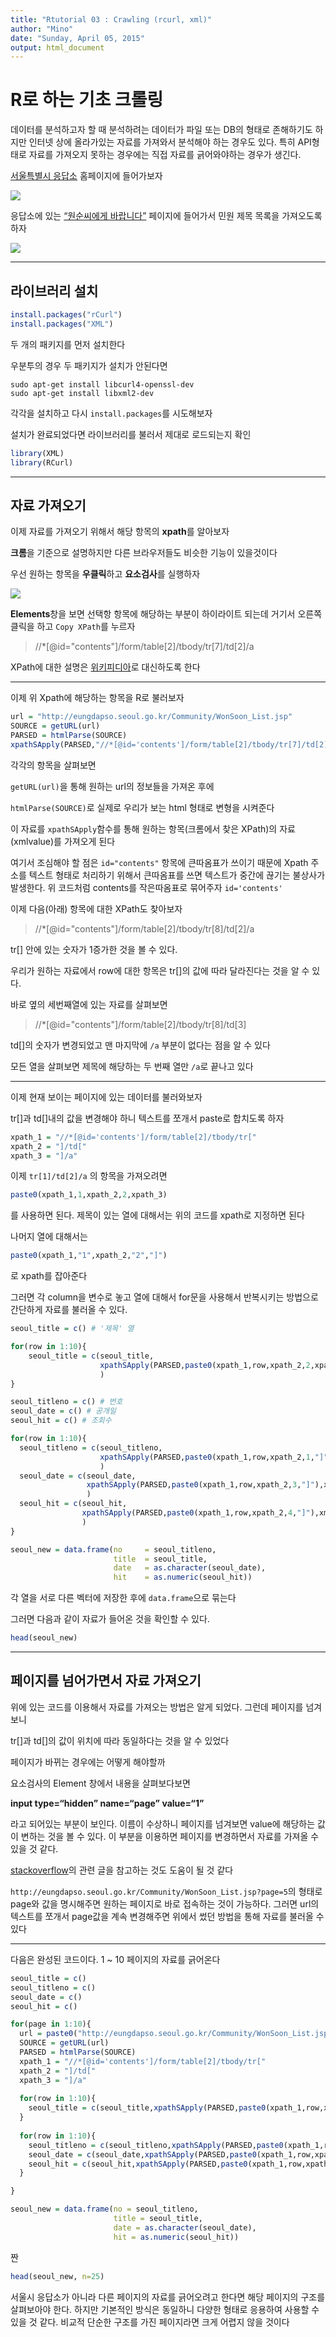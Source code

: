```yaml
---
title: "Rtutorial 03 : Crawling (rcurl, xml)"
author: "Mino"
date: "Sunday, April 05, 2015"
output: html_document
---
```


# R로 하는 기초 크롤링

데이터를 분석하고자 할 때 분석하려는 데이터가 파일 또는 DB의 형태로 존해하기도 하지만 인터넷 상에 올라가있는 자료를 가져와서 분석해야 하는 경우도 있다. 특히 API형태로 자료를 가져오지 못하는 경우에는 직접 자료를 긁어와야하는 경우가 생긴다.

[서울특별시 응답소](http://eungdapso.seoul.go.kr) 홈페이지에 들어가보자

![](images/rtut03_01.jpg)

응답소에 있는 ["원순씨에게 바랍니다"](http://eungdapso.seoul.go.kr/Community/WonSoon_List.jsp) 페이지에 들어가서 민원 제목 목록을 가져오도록 하자

![](images/rtut03_02.jpg)

----

## 라이브러리 설치

```r
install.packages("rCurl")
install.packages("XML")
```

두 개의 패키지를 먼저 설치한다

우분투의 경우 두 패키지가 설치가 안된다면

```
sudo apt-get install libcurl4-openssl-dev
sudo apt-get install libxml2-dev
```
각각을 설치하고 다시 `install.packages`를 시도해보자

설치가 완료되었다면 라이브러리를 불러서 제대로 로드되는지 확인

```r
library(XML)
library(RCurl)
```

----

## 자료 가져오기

이제 자료를 가져오기 위해서 해당 항목의 **xpath**를 알아보자

**크롬**을 기준으로 설명하지만 다른 브라우저들도 비슷한 기능이 있을것이다

우선 원하는 항목을 **우클릭**하고 **요소검사**를 실행하자

![](images/rtut03_03.png)

**Elements**창을 보면 선택항 항목에 해당하는 부분이 하이라이트 되는데 거기서 오른쪽클릭을 하고 `Copy XPath`를 누르자

> //*[@id="contents"]/form/table[2]/tbody/tr[7]/td[2]/a

XPath에 대한 설명은 [위키피디아](http://ko.wikipedia.org/wiki/XPath)로 대신하도록 한다

---

이제 위 Xpath에 해당하는 항목을 R로 불러보자

```r
url = "http://eungdapso.seoul.go.kr/Community/WonSoon_List.jsp"
SOURCE = getURL(url)
PARSED = htmlParse(SOURCE)
xpathSApply(PARSED,"//*[@id='contents']/form/table[2]/tbody/tr[7]/td[2]/a",xmlValue)
```

각각의 항목을 살펴보면

`getURL(url)`을 통해 원하는 url의 정보들을 가져온 후에

`htmlParse(SOURCE)`로 실제로 우리가 보는 html 형태로 변형을 시켜준다

이 자료를 `xpathSApply`함수를 통해 원하는 항목(크롬에서 찾은 XPath)의 자료(xmlvalue)를 가져오게 된다

여기서 조심해야 할 점은 `id="contents"` 항목에 큰따옴표가 쓰이기 때문에 Xpath 주소를 텍스트 형태로 처리하기 위해서 큰따옴표를 쓰면 텍스트가 중간에 끊기는 불상사가 발생한다. 위 코드처럼 contents를 작은따옴표로 묶어주자 `id='contents'`


이제 다음(아래) 항목에 대한 XPath도 찾아보자

> //*[@id="contents"]/form/table[2]/tbody/tr[8]/td[2]/a

tr[] 안에 있는 숫자가 1증가한 것을 볼 수 있다.

우리가 원하는 자료에서 row에 대한 항목은 tr[]의 값에 따라 달라진다는 것을 알 수 있다.


바로 옆의 세번째열에 있는 자료를 살펴보면

> //*[@id="contents"]/form/table[2]/tbody/tr[8]/td[3]

td[]의 숫자가 변경되었고 맨 마지막에 `/a` 부분이 없다는 점을 알 수 있다

모든 열을 살펴보면 제목에 해당하는 두 번째 열만 `/a`로 끝나고 있다


---

이제 현재 보이는 페이지에 있는 데이터를 불러와보자

tr[]과 td[]내의 값을 변경해야 하니 텍스트를 쪼개서 paste로 합치도록 하자

```r
xpath_1 = "//*[@id='contents']/form/table[2]/tbody/tr["
xpath_2 = "]/td["
xpath_3 = "]/a"
```



이제 `tr[1]/td[2]/a` 의 항목을 가져오려면

```r
paste0(xpath_1,1,xpath_2,2,xpath_3)
```

를 사용하면 된다. 제목이 있는 열에 대해서는 위의 코드를 xpath로 지정하면 된다



나머지 열에 대해서는

```r
paste0(xpath_1,"1",xpath_2,"2","]")
```

로 xpath를 잡아준다


그러면 각 column을 변수로 놓고 열에 대해서 for문을 사용해서 반복시키는 방법으로 간단하게 자료를 불러올 수 있다.

```r
seoul_title = c() # '제목' 열

for(row in 1:10){
    seoul_title = c(seoul_title,
                    xpathSApply(PARSED,paste0(xpath_1,row,xpath_2,2,xpath_3),xmlValue)
                    )
}

seoul_titleno = c() # 번호
seoul_date = c() # 공개일
seoul_hit = c() # 조회수

for(row in 1:10){
  seoul_titleno = c(seoul_titleno,
                    xpathSApply(PARSED,paste0(xpath_1,row,xpath_2,1,"]"),xmlValue)
                    )
  seoul_date = c(seoul_date,
                 xpathSApply(PARSED,paste0(xpath_1,row,xpath_2,3,"]"),xmlValue)
                 )
  seoul_hit = c(seoul_hit,
                xpathSApply(PARSED,paste0(xpath_1,row,xpath_2,4,"]"),xmlValue)
                )
}

seoul_new = data.frame(no     = seoul_titleno, 
                       title  = seoul_title, 
                       date   = as.character(seoul_date), 
                       hit    = as.numeric(seoul_hit))
```



각 열을 서로 다른 벡터에 저장한 후에 `data.frame`으로 묶는다

그러면 다음과 같이 자료가 들어온 것을 확인할 수 있다.

```r
head(seoul_new)
```

----

## 페이지를 넘어가면서 자료 가져오기

위에 있는 코드를 이용해서 자료를 가져오는 방법은 알게 되었다. 그런데 페이지를 넘겨보니

tr[]과 td[]의 값이 위치에 따라 동일하다는 것을 알 수 있었다

페이지가 바뀌는 경우에는 어떻게 해야할까



요소검사의 Element 창에서 내용을 살펴보다보면

**input type="hidden" name="page" value="1"**

라고 되어있는 부분이 보인다. 이름이 수상하니 페이지를 넘겨보면 value에 해당하는 값이 변하는 것을 볼 수 있다. 이 부분을 이용하면 페이지를 변경하면서 자료를 가져올 수 있을 것 같다.

[stackoverflow](http://stackoverflow.com/questions/21988215/scrape-the-data-with-rcurl)의 관련 글을 참고하는 것도 도움이 될 것 같다

`http://eungdapso.seoul.go.kr/Community/WonSoon_List.jsp?page=5`의 형태로 page와 값을 명시해주면 원하는 페이지로 바로 접속하는 것이 가능하다. 그러면 url의 텍스트를 쪼개서 page값을 계속 변경해주면 위에서 썼던 방법을 통해 자료를 불러올 수 있다


----


다음은 완성된 코드이다. 1 ~ 10 페이지의 자료를 긁어온다

```r
seoul_title = c()
seoul_titleno = c()
seoul_date = c()
seoul_hit = c()

for(page in 1:10){
  url = paste0("http://eungdapso.seoul.go.kr/Community/WonSoon_List.jsp","?page=", page)
  SOURCE = getURL(url)
  PARSED = htmlParse(SOURCE)
  xpath_1 = "//*[@id='contents']/form/table[2]/tbody/tr["
  xpath_2 = "]/td["
  xpath_3 = "]/a"
  
  for(row in 1:10){
    seoul_title = c(seoul_title,xpathSApply(PARSED,paste0(xpath_1,row,xpath_2,2,xpath_3),xmlValue))
  }
  
  for(row in 1:10){
    seoul_titleno = c(seoul_titleno,xpathSApply(PARSED,paste0(xpath_1,row,xpath_2,1,"]"),xmlValue))
    seoul_date = c(seoul_date,xpathSApply(PARSED,paste0(xpath_1,row,xpath_2,3,"]"),xmlValue))
    seoul_hit = c(seoul_hit,xpathSApply(PARSED,paste0(xpath_1,row,xpath_2,4,"]"),xmlValue))
  }

}

seoul_new = data.frame(no = seoul_titleno, 
                       title = seoul_title, 
                       date = as.character(seoul_date), 
                       hit = as.numeric(seoul_hit))
```

짠

```r
head(seoul_new, n=25)
```

서울시 응답소가 아니라 다른 페이지의 자료를 긁어오려고 한다면 해당 페이지의 구조를 살펴보아야 한다. 하지만 기본적인 방식은 동일하니 다양한 형태로 응용하여 사용할 수 있을 것 같다. 비교적 단순한 구조를 가진 페이지라면 크게 어렵지 않을 것이다